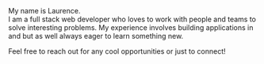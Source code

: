 <Hi />
My name is Laurence.
<br />
I am a full stack web developer who loves to work with people and teams to solve interesting problems. My experience involves building applications
in <AngularLogo /> and <ReactLogo /> but as well always eager to learn something new.

Feel free to reach out for any cool opportunities or just to connect!

<Contact />
<CurrentLocation />
